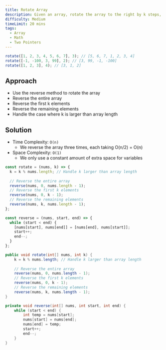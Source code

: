 ```yaml
---
title: Rotate Array
description: Given an array, rotate the array to the right by k steps, where k is non-negative.
difficulty: Medium
timeLimit: 20 mins
tags:
  - Array
  - Math
  - Two Pointers
---
```


```js title="Example"
rotate([1, 2, 3, 4, 5, 6, 7], 3); // [5, 6, 7, 1, 2, 3, 4]
rotate([-1, -100, 3, 99], 2); // [3, 99, -1, -100]
rotate([1, 2, 3], 4); // [3, 1, 2]
```

## Approach

- Use the reverse method to rotate the array
- Reverse the entire array
- Reverse the first k elements
- Reverse the remaining elements
- Handle the case where k is larger than array length

## Solution

- Time Complexity: `O(n)`
  - We reverse the array three times, each taking O(n/2) = O(n)
- Space Complexity: `O(1)`
  - We only use a constant amount of extra space for variables

```js tab="JavaScript"
const rotate = (nums, k) => {
  k = k % nums.length; // Handle k larger than array length
  
  // Reverse the entire array
  reverse(nums, 0, nums.length - 1);
  // Reverse the first k elements
  reverse(nums, 0, k - 1);
  // Reverse the remaining elements
  reverse(nums, k, nums.length - 1);
};

const reverse = (nums, start, end) => {
  while (start < end) {
    [nums[start], nums[end]] = [nums[end], nums[start]];
    start++;
    end--;
  }
};
```

```java tab="Java"
public void rotate(int[] nums, int k) {
    k = k % nums.length; // Handle k larger than array length
    
    // Reverse the entire array
    reverse(nums, 0, nums.length - 1);
    // Reverse the first k elements
    reverse(nums, 0, k - 1);
    // Reverse the remaining elements
    reverse(nums, k, nums.length - 1);
}

private void reverse(int[] nums, int start, int end) {
    while (start < end) {
        int temp = nums[start];
        nums[start] = nums[end];
        nums[end] = temp;
        start++;
        end--;
    }
}
```
